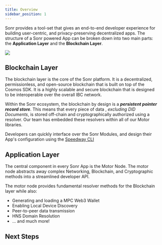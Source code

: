 ```yaml
---
title: Overview
sidebar_position: 1
---
```



Sonr provides a tool-set that gives an end-to-end developer experience for building user-centric, and privacy-preserving decentralized apps. The structure of a Sonr powered App can be broken down into two main parts: the **Application Layer** and the **Blockchain Layer**.

<img src="/img/overview-header.png" />

## Blockchain Layer

The blockchain layer is the core of the Sonr platform. It is a decentralized, permissionless, and open-source blockchain that is built on top of the Cosmos SDK. It is a highly scalable and secure blockchain that is designed to be interoperable over the overall IBC network.

Within the Sonr ecosystem, the blockchain by design is a _**persistent pointer record store**_. This means that every piece of data , _excluding DID Documents_, is stored off-chain and cryptographically authorized using a resolver. Our team has embedded these resolvers within all of our Motor libraries.

Developers can quickly interface over the Sonr Modules, and design their App's configuration using the [Speedway CLI](/docs/reference/speedway/cli)

## Application Layer

The central component in every Sonr App is the Motor Node. The motor node abstracts away complex Networking, Blockchain, and Cryptographic methods into a streamlined developer API.

The motor node provides fundamental resolver methods for the Blockchain layer while also:

- Generating and loading a MPC Web3 Wallet
- Enabling Local Device Discovery
- Peer-to-peer data transmission
- HNS Domain Resolution
- ... and much more!

## Next Steps

<GetStartedButtonGrid />
